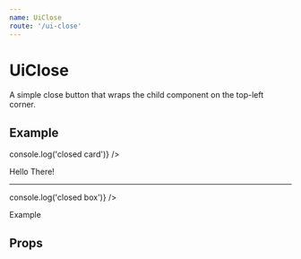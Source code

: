 ```yaml
---
name: UiClose
route: '/ui-close'
---
```



# UiClose

A simple close button that wraps the child component on the top-left corner.

## Example

<Playground>
  <UiClose onClick={() => console.log('closed card')} />
  <UiCard title="Example Card">
    <p>Hello There!</p>
  </UiCard>
  <hr />
  <UiClose onClick={() => console.log('closed box')} />
  <ExampleBox text="Example Box">
    <p>Example</p>
  </ExampleBox>
</Playground>

## Props

<Props of={UiClose} />
